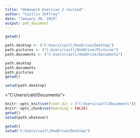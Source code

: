 ```yaml
---
title: "Homework Exercise 2 revised"
author: "Caitlin Jeffrey"
date: "January 30, 2019"
output: pdf_document
---
```


```r
getwd()
```


```r
path.desktop <- ("C:Users/caitl/OneDrive/Desktop")
path.pictures <- ("C:Users/caitl/OneDrive/Pictures")
path.documents <- ("C:Users/caitl/OneDrive/Documents")
```

```r
path.desktop
path.documents
path.pictures
getwd()
```

```r
setwd(path.desktop)
```

<"C:Users/caitl/Documents">
```r
knitr::opts_knit$set(root.dir = ("C:Users/caitl/Documents"))
knitr::opts_chunk$set(warning = FALSE)
getwd()
setwd(path.whatever)
```

```r
getwd()
setwd("C:Users/caitl/OneDrive/Desktop")
```

